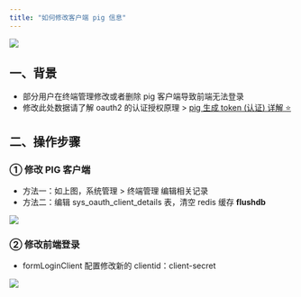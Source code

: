 ```yaml
---
title: "如何修改客户端 pig 信息"
---
```


![](https://cdn.nlark.com/yuque/0/2023/png/283679/1674884677062-aab822c8-f238-4ec0-bdca-1fc7223a8f3b.png)

## 一、背景
+ 部分用户在终端管理修改或者删除 pig 客户端导致前端无法登录
+ 修改此处数据请了解 oauth2 的认证授权原理 > [pig 生成 token (认证) 详解 ⭐️](https://www.yuque.com/pig4cloud/pig/dqnyuc)

## 二、操作步骤
### ① 修改 PIG 客户端
+ 方法一：如上图，系统管理 > 终端管理 编辑相关记录
+ 方法二：编辑 sys_oauth_client_details 表，清空 redis  缓存 **flushdb**

![](https://minio.pigx.vip/oss/202301/1674885052.png)

### ② 修改前端登录
+ formLoginClient 配置修改新的 clientid：client-secret

![](https://minio.pigx.vip/oss/202301/1674885285.png)

### 
